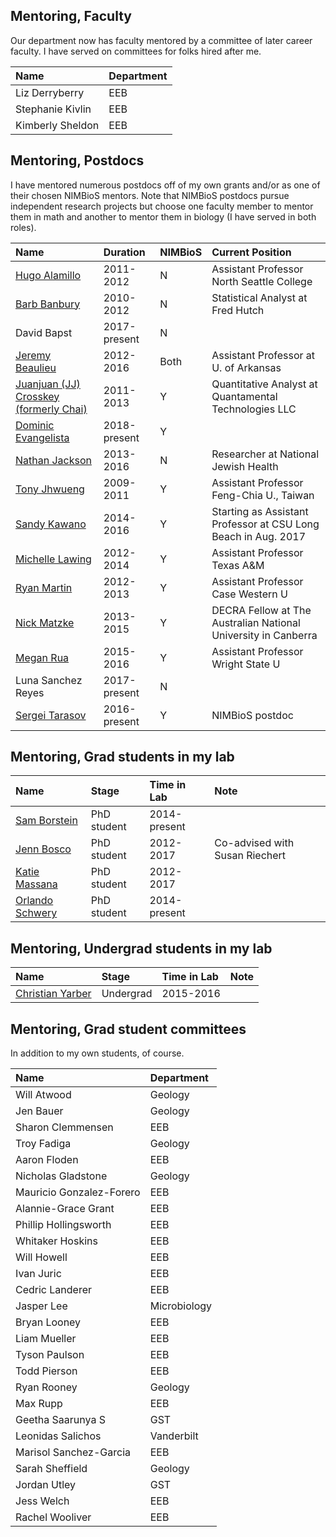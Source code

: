 

## Mentoring, Faculty

Our department now has faculty mentored by a committee of later career faculty. I have served on committees for folks hired after me.


Name               Department 
-----------------  -----------
Liz Derryberry     EEB        
Stephanie Kivlin   EEB        
Kimberly Sheldon   EEB        


## Mentoring, Postdocs

I have mentored numerous postdocs off of my own grants and/or as one of their chosen NIMBioS mentors. Note that NIMBioS postdocs pursue independent research projects but choose one faculty member to mentor them in math and another to mentor them in biology (I have served in both roles).


Name                                                                               Duration       NIMBioS   Current Position                                                
---------------------------------------------------------------------------------  -------------  --------  ----------------------------------------------------------------
[Hugo Alamillo](https://people.northseattle.edu/users/halamillo)                   2011-2012      N         Assistant Professor North Seattle College                       
[Barb Banbury](https://www.linkedin.com/in/bbanbury)                               2010-2012      N         Statistical Analyst at Fred Hutch                               
David Bapst                                                                        2017-present   N                                                                         
[Jeremy Beaulieu](http://www.jeremybeaulieu.org/)                                  2012-2016      Both      Assistant Professor at U. of Arkansas                           
[Juanjuan (JJ) Crosskey (formerly Chai)](https://www.linkedin.com/in/jjcrosskey)   2011-2013      Y         Quantitative Analyst at Quantamental Technologies LLC           
[Dominic Evangelista](https://www.roachbrain.com)                                  2018-present   Y                                                                         
[Nathan Jackson](http://nathandjackson.com/)                                       2013-2016      N         Researcher at National Jewish Health                            
[Tony Jhwueng](http://www.tonyjhwueng.info/)                                       2009-2011      Y         Assistant Professor Feng-Chia U., Taiwan                        
[Sandy Kawano](http://sandykawano.weebly.com/)                                     2014-2016      Y         Starting as Assistant Professor at  CSU Long Beach in Aug. 2017 
[Michelle Lawing](http://people.tamu.edu/~alawing/)                                2012-2014      Y         Assistant Professor Texas A&M                                   
[Ryan Martin](http://www.martinevolutionaryecologylab.com)                         2012-2013      Y         Assistant Professor Case Western U                              
[Nick Matzke](http://nickmatzke.weebly.com)                                        2013-2015      Y         DECRA Fellow at The Australian National University in Canberra  
[Megan Rua](https://meganrua.wordpress.com)                                        2015-2016      Y         Assistant Professor Wright State U                              
Luna Sanchez Reyes                                                                 2017-present   N                                                                         
[Sergei Tarasov](https://sites.google.com/site/starasovresearch/)                  2016-present   Y         NIMBioS postdoc                                                 


## Mentoring, Grad students in my lab

 


Name                                                                   Stage         Time in Lab    Note                           
---------------------------------------------------------------------  ------------  -------------  -------------------------------
[Sam Borstein](https://fish4thought.wordpress.com/)                    PhD student   2014-present                                  
[Jenn Bosco](https://sites.google.com/site/jenniferboscoinfo/home)     PhD student   2012-2017      Co-advised with Susan Riechert 
[Katie Massana](https://sites.google.com/site/kathrynamassana/home)    PhD student   2012-2017                                     
[Orlando Schwery](https://sites.google.com/site/orlandoschwery/home)   PhD student   2014-present                                  


## Mentoring, Undergrad students in my lab

 


Name                                                                        Stage       Time in Lab   Note 
--------------------------------------------------------------------------  ----------  ------------  -----
[Christian Yarber](https://www.researchgate.net/profile/Christian_Yarber)   Undergrad   2015-2016          


## Mentoring, Grad student committees

In addition to my own students, of course.


Name                       Department   
-------------------------  -------------
Will Atwood                Geology      
Jen Bauer                  Geology      
Sharon Clemmensen          EEB          
Troy Fadiga                Geology      
Aaron Floden               EEB          
Nicholas Gladstone         Geology      
Mauricio Gonzalez-Forero   EEB          
Alannie-Grace Grant        EEB          
Phillip Hollingsworth      EEB          
Whitaker Hoskins           EEB          
Will Howell                EEB          
Ivan Juric                 EEB          
Cedric Landerer            EEB          
Jasper Lee                 Microbiology 
Bryan Looney               EEB          
Liam Mueller               EEB          
Tyson Paulson              EEB          
Todd Pierson               EEB          
Ryan Rooney                Geology      
Max Rupp                   EEB          
Geetha Saarunya S          GST          
Leonidas Salichos          Vanderbilt   
Marisol Sanchez-Garcia     EEB          
Sarah Sheffield            Geology      
Jordan Utley               GST          
Jess Welch                 EEB          
Rachel Wooliver            EEB          
